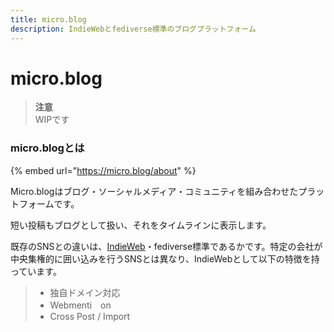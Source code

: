 ```yaml
---
title: micro.blog
description: IndieWebとfediverse標準のブログプラットフォーム
---
```


# micro.blog

> **注意**  
> WIPです



### micro.blogとは

{% embed url="https://micro.blog/about" %}

Micro.blogはブログ・ソーシャルメディア・コミュニティを組み合わせたプラットフォームです。

短い投稿もブログとして扱い、それをタイムラインに表示します。

既存のSNSとの違いは、[IndieWeb](https://micro.blog/about/indieweb)・fediverse標準であるかです。特定の会社が中央集権的に囲い込みを行うSNSとは異なり、IndieWebとして以下の特徴を持っています。

> * 独自ドメイン対応
> * Webmenti　on
> * Cross Post / Import
